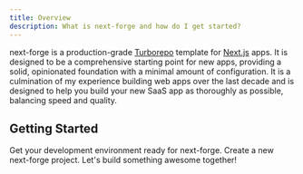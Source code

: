 ```yaml
---
title: Overview
description: What is next-forge and how do I get started?
---
```


next-forge is a production-grade [Turborepo](https://turbo.build/repo) template for [Next.js](https://nextjs.org/) apps. It is designed to be a comprehensive starting point for new apps, providing a solid, opinionated foundation with a minimal amount of configuration. It is a culmination of my experience building web apps over the last decade and is designed to help you build your new SaaS app as thoroughly as possible, balancing speed and quality.

## Getting Started

<Card title="Prerequisites" icon="layer-group" href="/setup/prerequisites" horizontal>
  Get your development environment ready for next-forge.
</Card>

<Card title="Installation" icon="terminal" href="/setup/installation" horizontal>
  Create a new next-forge project.
</Card>

<Card title="Recipes" icon="book" href="/recipes" horizontal>
  Let's build something awesome together!
</Card>
